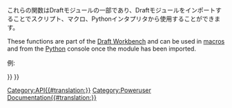 <languages/>
<div class="mw-translate-fuzzy">
これらの関数はDraftモジュールの一部であり、Draftモジュールをインポートすることでスクリプト、マクロ、Pythonインタプリタから使用することができます。
</div>

These functions are part of the [[Draft Workbench|Draft Workbench]] and can be used in [[macros|macros]] and from the [[Python|Python]] console once the {{incode|Draft}} module has been imported.

例:
{{Code|code=
import FreeCAD, Draft

myrect = Draft.makeRectangle(4, 3)
mydistance = FreeCAD.Vector(2, 2, 0)
Draft.move(myrect, mydistance)
}}

{{APIFunction|cut|FreeCAD.Object, FreeCAD.Object|与えられた2つのオブジェクトの差分から作成されたカットオブジェクトを返します。元のオブジェクトは非表示になります。|新しく作成されたオブジェクト}}

{{APIFunction|extrude|FreeCAD.Object, Vector|与えられたオブジェクトをベクトルによって指定された方向に押し出します。元のオブジェクトは非表示になります。|新しく作成されたオブジェクト}}

{{APIFunction|formatObject|FreeCAD.Object, [FreeCAD.Object]|与えられたターゲットオブジェクトに対してDraftツールバーに現在設定されているプロパティ（線の色と太さ）を適用します。ただし二番目のオブジェクトが与えられている場合はそのプロパティをコピーします。またコンストラクションボタンが押されている場合はオブジェクトをコンストラクショングループに配置します。|なし}}

{{APIFunction|fuse|FreeCAD.Object, FreeCAD.Object|
与えられた2つのオブジェクトの結合から作成されたオブジェクトを返します。もしオブジェクトが同一平面上にある場合は特殊なDraftワイヤーが使用され、そうでない場合は最終的なオブジェクトは標準的なPartの結合物になります。|新しく作成されたオブジェクト}}

{{APIFunction|getDraftPath|[string]|Draftモジュールが実行されているユーザーまたはシステムパスを返します。サブパス、またはファイル名が与えられた場合はDraftモザユール内部のサブパスのフルパスが返されます。|ファイルパス}}

{{APIFunction|getGroupContents|list|グループに対して与えられたリストを再帰的にスキャンします。グループが見つかった場合、その内容がリストに追加されます。|FreeCADオブジェクトのリスト}}

{{APIFunction|getRealName|string|オブジェクト名から末尾の数字を取り除きます。|取り除いた後のオブジェクト名}}

{{APIFunction|getSelection| |現在のFreeCADで選択物を返します。|現在のFreeCADで選択物}}

{{APIFunction|makeCircle|radius, [placement], [facemode], [startangle], [endangle]|与えられた半径（radius）の円オブジェクトを作成します。位置（placement）が指定された場合にはそれが使用されます。facemodeがFalseの場合には円はワイヤーフレームで表示されます。それ以外の場合は面として表示されます。startangleとendangleが（単位、°で）与えられた場合はそれが使用されオブジェクトは円弧となって表示されます。|新しく作成されたオブジェクト.}}

{{APIFunction|makeDimension|Vector, Vector, [Vector] または FreeCAD.Object, int, int, [Vector]|一つ目と二つ目のベクトル間の距離を測る寸法オブジェクトを作成します。三番目のベクトルが与えられた場合にはそこを通る寸法線が付与されます。Draftツールバーの現在の線の色と幅が使用されます。2つのベクトルの代わりにFreeCADオブジェクトと二つの整数（、さらにオプションで寸法線が通過するベクトル）を渡すことも可能です。その場合には寸法はオブジェクトに関連付けられ与えられた二つの数字で表される二頂点の間の距離が計測されます。|新しく作成されたオブジェクト.}}

{{APIFunction|makeLine|Vector, Vector|与えられた二つのベクトル間に引かれた線を作成します。Draftツールバーの現在の線の色と幅が使用されます。|新しく作成されたオブジェクト.}}

{{APIFunction|makeRectangle|length, width, [placement], [facemode]|X方向にlength、Y方向にheightの大きさの長方形オブジェクトを作成します。位置（placement）が指定された場合にはそれが使用されます。facemodeがFalseの場合には円はワイヤーフレームで表示されます。それ以外の場合は面として表示されます。Draftツールバーの現在の線の色と幅が使用されます。|新しく作成されたオブジェクト.}}

{{APIFunction|makeText|string または list, [Vector], [screenmode]|
テキストオブジェクトを作成します。ベクトルが与えられている場合にはその点に文字列またはリストで与えられた複数の文字列が一行に一文字列ずつ配置されます。Draftツールバーの現在の色とユーザー設定で指定されたテキストの高さ、フォントが使用されます。screenmodeがTrueの場合、テキストは常にビュー方向を向き、そうでない場合はXY平面上に配置されます。|新しく作成されたオブジェクト.}}

{{APIFunction|makeWire|list または Part.Wire, [closed], [placement], [facemode]|与えられたベクトルのリストまたは与えられたワイヤーからワイヤーオブジェクトを作成します。closedがTrue、または最初と最後の点が一致している場合はワイヤーが閉じます。facemodeがTrue（またはワイヤーが閉じている）の場合にはワイヤーは塗りつぶされた状態で表示されます。 Draftツールバーの現在の線の色と幅が使用されます。|新しく作成されたオブジェクト.}}

{{APIFunction|move|FreeCAD.Object または list, Vector, [copymode]|与えられたオブジェクトまたは与えられたリストに入っているオブジェクトを与えられたベクトルによって表される方向と距離に移動させます。copymodeがTrueの場合、実際のオブジェクトは動かされず、代わりにコピーが作成されます。|オブジェクト（copymodeがTrueの場合はオブジェクトのコピー）}}

{{APIFunction|precision| |Draftのユーザー設定から精度の値を返します|整数}}

{{APIFunction|rotate|FreeCAD.Object または list, angle, [center], [axis] ,[copymode]|
与えられたオブジェクトまたは与えられたリストに入っているオブジェクトを与えられた角度だけ回転させます。centerが与えられている場合にはaxisを回転軸として使用してcenterを中心に回転させます。axisが省略されている場合にはZ軸垂直方向の周りに回転させます。copymodeがTrueの場合、実際のオブジェクトは動かされず、代わりにコピーが作成されます。|オブジェクト（またはそのコピー）}}

{{APIFunction|scale|FreeCAD.Object または list, vector, [center], [copymode]|
与えられたオブジェクトまたは与えられたリストに入っているオブジェクトを与えられたベクトルで（X、Y、Z方向に）定義される拡大縮小率で拡大縮小します。centerが与えられている場合にはその周りに拡大縮小します。copymodeがTrueの場合、実際のオブジェクトは動かされず、代わりにコピーが作成されます。|オブジェクト（またはそのコピー）}}

{{APIFunction|select|FreeCAD.Object|全ての選択を解除し、渡されたオブジェクトのみを選択します。|なし}}

{{APIFunction|shapify|FreeCAD.Object|パラメトリックな形状オブジェクトを非パラメトリックなものに変換します。|新しいオブジェクト}}

{{APIFunction|draftify|FreeCAD.Object または list|与えられたオブジェクトまたは与えられたリストの各オブジェクトをDraftのパラメトリックワイヤーに変えます。|なし}}

{{APIFunction|getSVG|FreeCAD.Object, [linemodifier], [textmodifier], [(u,v)]|
与えられたオブジェクトのSVG表現を作成します。linemodifier属性はライン幅の（パーセント単位の）拡大縮小率で、textmodifierはテキストサイズ用です。またオプションで投影面を定義するベクトルのタプルを指定できますが、指定しない場合はジオメトリーはXY平面に投影されます。|与えられたオブジェクトのSVG表現が入った文字列}}

{{Draft Tools navi{{#translation:}}}}
{{Userdocnavi{{#translation:}}}}
[[Category:API{{#translation:}}]]
[[Category:Poweruser Documentation{{#translation:}}]]

{{clear}}